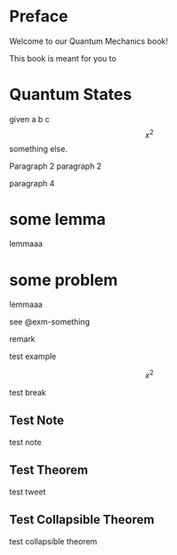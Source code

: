 # Preface {.unnumbered}

Welcome to our Quantum Mechanics book!

This book is meant for you to 


:::{.theorem #thm-state}
# Quantum States
given a b c 
$$x^2$$
something else.

Paragraph 2
paragraph 2


paragraph 4
:::

:::{.lemma #lem-something}
# some lemma
lemmaaa
:::

:::{.example #exm-something}
# some problem
lemmaaa
:::
see @exm-something

:::{.remark #rem-something}
remark
:::

:::{.warning}
test example

$$ x^2$$ 

test break
:::

:::{.callout-note collapse="true" icon="false"}
# Test Note
test note
:::

:::{.callout-theorem}
# Test Theorem
test tweet
:::

:::{.callout-theorem .callout-note icon=false collapse="true"}
# Test Collapsible Theorem
test collapsible theorem
:::